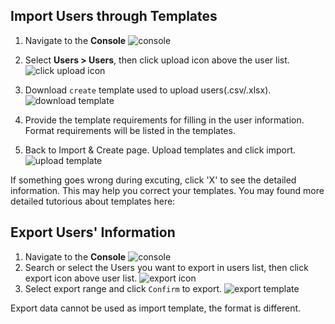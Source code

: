 ## Import Users through Templates
1. Navigate to the **Console**
![console](/images/docs/users/navigate-console.png)
2. Select **Users > Users**, then click upload icon above the user list.
![click upload icon](/images/docs/users/upload-users-icon.png)

3. Download `create` template used to upload users(.csv/.xlsx).
![download template](/images/docs/users/download-users-template.png)

4. Provide the template requirements for filling in the user information. Format requirements will be listed in the templates.

5. Back to Import & Create page. Upload templates and click import.
![upload template](/images/docs/users/import-template.png)


<Callout type="default" emoji="💡">
If something goes wrong during excuting, click 'X' to see the detailed information. This may help you correct your templates. You may found more detailed tutorious about templates here: 
</Callout>

## Export Users' Information 
1. Navigate to the **Console**
![console](/images/docs/users/navigate-console.png)
2. Search or select the Users you want to export in users list, then click export icon above user list.
![export icon](/images/docs/users/export-users-icon.png)
3. Select export range and click `Confirm` to export.
![export template](/images/docs/users/export-template.png)
 
<Callout type="info" emoji="ℹ️">
Export data cannot be used as import template, the format is different.
</Callout>